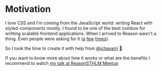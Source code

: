 # Motivation
I love CSS and I'm coming from the JavaScript world: writing React with styled-components mostly. I found to be one of the best combos for writting scalable frontend applications. When I arrived to Reason wasn't a thing. Even people were asking for it ([a](https://reasonml.chat/t/idiomatic-way-to-bind-to-styled-components/886) [f](https://reasonml.chat/t/styled-components-possible/554)[e](https://reasonml.chat/t/styling-solutions-reasonreact-as-of-aug-18/958)[w](https://reasonml.chat/t/options-and-best-practices-for-styling-in-reasonreact/261) [t](https://twitter.com/lyovson/status/1233397294311100417)[i](https://discord.gg/byjdYFH)[m](https://discord.gg/byjdYFH)[e](https://discord.gg/byjdYFH)[s](https://discord.gg/byjdYFH)).

So I took the time to create it with help from [@jchavarri](https://github.com/jchavarri) 🙌.

If you want to know more about how it works or what are the benefits I recommend to watch [my talk at ReasonSTHLM Meetup](https://www.youtube.com/watch?v=ekHCBZiCviM)

